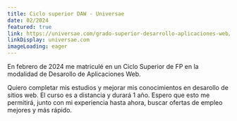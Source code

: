 ```yaml
---
title: Ciclo superior DAW - Universae
date: 02/2024
featured: true
link: https://universae.com/grado-superior-desarrollo-aplicaciones-web/
linkDisplay: universae.com
imageLoading: eager
---
```



En febrero de 2024 me matriculé en un Ciclo Superior de FP en la modalidad de Desarollo de Aplicaciones Web.

Quiero completar mis estudios y mejorar mis conocimientos en desarollo de sitios web. El curso es a distancia y durará 1 año. Espero que esto me permitirá, junto con mi experiencia hasta ahora, buscar ofertas de empleo mejores y más rápido.
